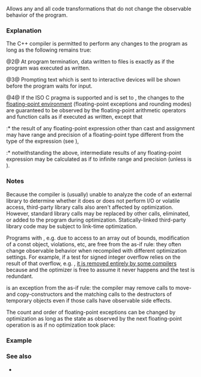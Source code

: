 {{title|The as-if rule}}
{{cpp/language/basics/navbar}}
Allows any and all code transformations that do not change the observable behavior of the program.

===Explanation===
The C++ compiler is permitted to perform any changes to the program as long as the following remains true:

{{rrev multi|until1=c++11
|rev1=
@1@ At every {{rlp|eval_order|sequence point}}, the values of all {{rlp|cv|volatile}} objects are stable (previous evaluations are complete, new evaluations not started).
|rev2=
@1@ Accesses (reads and writes) to {{rlp|cv|volatile}} objects occur strictly according to the semantics of the expressions in which they occur. In particular, they are [[cpp/atomic/memory order|not reordered]] with respect to other volatile accesses on the same thread.
}}

@2@ At program termination, data written to files is exactly as if the program was executed as written.

@3@ Prompting text which is sent to interactive devices will be shown before the program waits for input.

@4@ If the ISO C pragma {{ltt|cpp/preprocessor/impl##pragma STDC|#pragma STDC FENV_ACCESS}} is supported and is set to {{tt|ON}}, the changes to the [[cpp/numeric/fenv|floating-point environment]] (floating-point exceptions and rounding modes) are guaranteed to be observed by the floating-point arithmetic operators and function calls as if executed as written, except that
:* the result of any floating-point expression other than cast and assignment may have range and precision of a floating-point type different from the type of the expression (see {{lc|FLT_EVAL_METHOD}}),
:* notwithstanding the above, intermediate results of any floating-point expression may be calculated as if to infinite range and precision (unless {{ltt|cpp/preprocessor/impl##pragma STDC|#pragma STDC FP_CONTRACT}} is {{tt|OFF}}).

===Notes===
Because the compiler is (usually) unable to analyze the code of an external library to determine whether it does or does not perform I/O or volatile access, third-party library calls also aren't affected by optimization. However, standard library calls may be replaced by other calls, eliminated, or added to the program during optimization. Statically-linked third-party library code may be subject to link-time optimization.

Programs with {{rlp|ub|undefined behavior}}, e.g. due to access to an array out of bounds, modification of a const object, {{rlp|eval_order|evaluation order}} violations, etc, are free from the as-if rule: they often change observable behavior when recompiled with different optimization settings. For example, if a test for signed integer overflow relies on the result of that overflow, e.g. {{c|if (n + 1 &lt; n) abort();}}, [https://blog.llvm.org/2011/05/what-every-c-programmer-should-know_14.html it is removed entirely by some compilers] because {{rlp|operator arithmetic#Overflows|signed overflow is undefined behavior}} and the optimizer is free to assume it never happens and the test is redundant.

{{rlp|copy_elision|Copy elision}} is an exception from the as-if rule: the compiler may remove calls to move- and copy-constructors and the matching calls to the destructors of temporary objects even if those calls have observable side effects.

{{rrev|since=c++14|
{{rlp|new#Allocation|New-expression}} has another exception from the as-if rule: the compiler may remove calls to the [[cpp/memory/new/operator new|replaceable allocation functions]] even if a user-defined replacement is provided and has observable side-effects.
}}

The count and order of floating-point exceptions can be changed by optimization as long as the state as observed by the next floating-point operation is as if no optimization took place:
{{source|1=
#pragma STDC FENV_ACCESS ON
for (i = 0; i &lt; n; ++i)
    x + 1; // x + 1 is dead code, but may raise FP exceptions
           // (unless the optimizer can prove otherwise). However, executing it n times
           // will raise the same exception over and over. So this can be optimized to:
if (0 &lt; n)
    x + 1; 
}}

===Example===
{{example
|code=
int&amp; preinc(int&amp; n) { return ++n; }
int add(int n, int m) { return n + m; }

// volatile input to prevent constant folding
volatile int input = 7;

// volatile output to make the result a visible side-effect
volatile int result;

int main()
{
    int n = input;
// using built-in operators would invoke undefined behavior
//  int m = ++n + ++n;
// but using functions makes sure the code executes as-if 
// the functions were not overlapped
    int m = add(preinc(n), preinc(n));
    result = m;
}
|output=
# full code of the main() function as produced by the GCC compiler
# x86 (Intel) platform:
        movl    input(%rip), %eax   # eax = input
        leal    3(%rax,%rax), %eax  # eax = 3 + eax + eax
        movl    %eax, result(%rip)  # result = eax
        xorl    %eax, %eax          # eax = 0 (the return value of main())
        ret

# PowerPC (IBM) platform:
        lwz 9,LC..1(2)
        li 3,0          # r3 = 0 (the return value of main())
        lwz 11,0(9)     # r11 = input;
        slwi 11,11,1    # r11 = r11 &lt;&lt; 1;
        addi 0,11,3     # r0 = r11 + 3;
        stw 0,4(9)      # result = r0;
        blr

# Sparc (Sun) platform:
        sethi   %hi(result), %g2
        sethi   %hi(input), %g1
        mov     0, %o0                 # o0 = 0 (the return value of main)
        ld      [%g1+%lo(input)], %g1  # g1 = input
        add     %g1, %g1, %g1          # g1 = g1 + g1
        add     %g1, 3, %g1            # g1 = 3 + g1
        st      %g1, [%g2+%lo(result)] # result = g1
        jmp     %o7+8
        nop

# in all cases, the side effects of preinc() were eliminated, and the
# entire main() function was reduced to the equivalent of result = 2 * input + 3;
}}

===See also===
* {{rlp|copy elision}}
{{dsc begin}}
{{dsc see c|c/language/as_if|as-if rule|nomono=true}}
{{dsc end}}

{{langlinks|de|es|fr|it|ja|pt|ru|zh}}